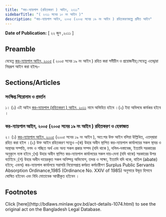 ```yaml
---
title: "কর-ন্যায়পাল (রহিতকরণ ) আইন, ২০১১"
sidebarTitle: "( ২০১১ সনের ১০ নং আইন )"
description: "কর-ন্যায়পাল আইন, ২০০৫ (২০০৫ সনের ১৯ নং আইন ) রহিতকরণকল্পে প্রনীত আইন"
---
```


**Date of Publication:** [ ২২ জুন ,২০১১ ]

## Preamble

যেহেতু [কর-ন্যায়পাল আইন, ২০০৫](/laws/act-932 "কর-ন্যায়পাল আইন, ২০০৫") ( ২০০৫ সনের ১৯ নং আইন ) রহিত করা সমীচীন ও প্রয়োজনীয়;সেহেতু এতদ্দ্বারা নিম্নরূপ আইন করা হইলঃ-

## Sections/Articles

### সংক্ষিপ্ত শিরোনাম ও প্রবর্তন

১। (১) এই আইন [কর-ন্যায়পাল (রহিতকরণ ) আইন, ২০১১](/laws/act-1074 "কর-ন্যায়পাল (রহিতকরণ ) আইন, ২০১১") নামে অভিহিত হইবে ।(২) ইহা অবিলম্বে কার্যকর হইবে ।

### কর-ন্যায়পাল আইন, ২০০৫ (২০০৫ সনের ১৯ নং আইন ) রহিতকরণ ও হেফাজত

২। (১) [কর-ন্যায়পাল আইন, ২০০৫](/laws/act-932 "কর-ন্যায়পাল আইন, ২০০৫") (২০০৫ সনের ১৯ নং আইন ), অত:পর উক্ত আইন বলিয়া উল্লিখিত, এতদ্‌দ্বারা রহিত করা হইল ।(২) উক্ত আইন রহিতকরণ সত্ত্বেও –(ক) উহার অধীন স্থাপিত কর-ন্যায়পাল কার্যালয়ের সকল স্থাবর ও অস্থাবর সম্পত্তি, নগদ ও গচ্ছিত অর্থ এবং অন্য সকল প্রকার সম্পদ (যদি থাকে ), দলিল-দস্তাবেজ, ইত্যাদি সরকারের অনুকূলে ন্যস্ত হইবে ;(খ) উহার অধীন স্থাপিত কর-ন্যায়পাল কার্যালয়ের সকল দায়-দেনা (যদি থাকে) সরকারের উপর বর্তাইবে ;(গ) উহার অধীন দায়েরকৃত সকল অনিষ্পন্ন অভিযোগ, তদন্ত ও সাক্ষ্য, ইত্যাদি যদি থকে, বাতিল (abate) হইবে; এবংঘ) কর-ন্যায়পাল কার্যালয়ে সরাসরি নিয়োগপ্রাপ্ত কর্মরত কর্মচারীগণ Surplus Public Servants Absorption Ordinance,1985 (Ordinance No. XXIV of 1985) অনুসারে উদ্বৃত্ত হিসাবে ঘোষিত হইবেন এবং বিধি মোতাবেক আত্মীকৃত হইবেন ।

## Footnotes

<Note>
  Click [here](http://bdlaws.minlaw.gov.bd/act-details-1074.html) to see the original act on the Bangladesh Legal Database.
</Note>
